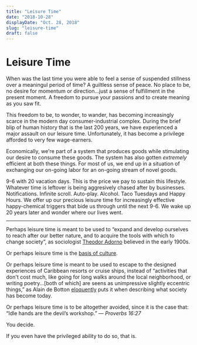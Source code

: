 ```yaml
---
title: "Leisure Time"
date: "2018-10-28"
displayDate: "Oct. 28, 2018"
slug: "leisure-time"
draft: false
---
```


# Leisure Time

When was the last time you were able to feel a sense of suspended stillness over a meaningul period of time? A guiltless sense of peace. No place to be, no desire for momentum or direction...just a sense of fulfillment in the present moment. A freedom to pursue your passions and to create meaning as you saw fit.

This freedom to be, to wonder, to wander, has becoming increasingly scarce in the modern day consumer-industrial complex. During the brief blip of human history that is the last 200 years, we have experienced a major assault on our leisure time. Unfortunately, it has become a privilege afforded to very few wage-earners.

Economically, we're part of a system that produces goods while stimulating our desire to consume these goods. The system has also gotten *extremely* efficient at both these things. For most of us, we end up in a situation of exchanging our on-going labor for an on-going stream of novel goods.

9-6 with 20 vacation days. This is the price we pay to sustain this lifestyle. Whatever time is leftover is being aggresively chased after by businesses. Notifications. Infinite scroll. Auto-play. Alcohol. Taco Tuesdays and Happy Hours. We offer up our precious leisure time for increasingly effective happy-chemical triggers that bide us through until the next 9-6. We wake up 20 years later and wonder where our lives went.

<hr />

Perhaps leisure time is meant to be used to &ldquo;expand and develop ourselves to reach after our better nature, and to acquire the tools with which to change society&rdquo;, as sociologist [Theodor Adorno](https://www.youtube.com/watch?v=4YGnPgtWhsw) believed in the early 1900s.

Or perhaps leisure time is the [basis of culture](https://www.amazon.com/Leisure-Basis-Culture-Josef-Pieper/dp/0865972109).

Or perhaps leisure time is meant to be used to escape to the designed experiences of Caribbean resorts or cruise ships, instead of &ldquo;activities that don't cost much, like going for long walks around the local neighborhood, or writing poetry...[both of which] are seens as unimpressive slightly eccentric things,&rdquo; as Alain de Botton [eloquently](https://www.youtube.com/watch?v=Y9zThcMJzQU) puts it when describing what society has become today.

Or perhaps leisure time is to be altogether avoided, since it is the case that: &ldquo;Idle hands are the devil’s workshop.&rdquo; &mdash; *Proverbs 16:27*


You decide.

If you even have the privileged ability to do so, that is.